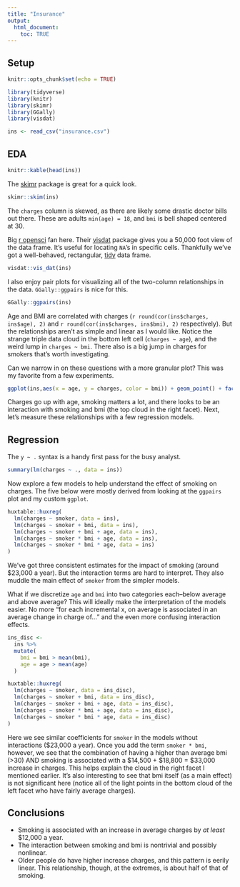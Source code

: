 ```yaml
---
title: "Insurance"
output: 
  html_document:
    toc: TRUE
---
```


## Setup
```r
knitr::opts_chunk$set(echo = TRUE)
```

```r
library(tidyverse)
library(knitr)
library(skimr)
library(GGally)
library(visdat)

ins <- read_csv("insurance.csv")
```

## EDA

```r
knitr::kable(head(ins))
```

The [skimr](https://github.com/ropensci/skimr) package is great for a quick look.
```r
skimr::skim(ins)
```
The `charges` column is skewed, as there are likely some drastic doctor bills out there. These are adults `min(age) = 18`, and `bmi` is bell shaped centered at 30.

Big [r opensci](https://ropensci.org/) fan here. Their [visdat](https://github.com/ropensci/visdat) package gives you a 50,000 foot view of the data frame. It's useful for locating `NA`'s in specific cells. Thankfully we've got a well-behaved, rectangular, [tidy](http://vita.had.co.nz/papers/tidy-data.html) data frame.

```r
visdat::vis_dat(ins)
```

I also enjoy pair plots for visualizing all of the two-column relationships in the data. `GGally::ggpairs` is nice for this.
```r
GGally::ggpairs(ins)
```

Age and BMI are correlated with charges (`r round(cor(ins$charges, ins$age), 2)` and `r round(cor(ins$charges, ins$bmi), 2)` respectively). But the relationships aren't as simple and linear as I would like. Notice the strange triple data cloud in the bottom left cell (`charges ~ age`), and the weird lump in `charges ~ bmi`. There also is a big jump in charges for smokers that's worth investigating. 

Can we narrow in on these questions with a more granular plot? This was my favorite from a few experiments.
```r
ggplot(ins,aes(x = age, y = charges, color = bmi)) + geom_point() + facet_wrap(~smoker) + scale_color_viridis_c()
```

Charges go up with age, smoking matters a lot, and there looks to be an interaction with smoking and bmi (the top cloud in the right facet). Next, let's measure these relationships with a few regression models.

## Regression

The `y ~ .` syntax is a handy first pass for the busy analyst.

```r
summary(lm(charges ~ ., data = ins))
```

Now explore a few models to help understand the effect of smoking on charges. The five below were mostly derived from looking at the `ggpairs` plot and my custom `ggplot`. 

```r
huxtable::huxreg(
  lm(charges ~ smoker, data = ins),
  lm(charges ~ smoker + bmi, data = ins),
  lm(charges ~ smoker + bmi + age, data = ins),
  lm(charges ~ smoker * bmi + age, data = ins),
  lm(charges ~ smoker * bmi * age, data = ins)
)
```

We've got three consistent estimates for the impact of smoking (around $23,000 a year). But the interaction terms are hard to interpret. They also muddle the main effect of `smoker` from the simpler models.

What if we discretize `age` and `bmi` into two categories each--below average and above average? This will ideally make the interpretation of the models easier. No more "for each incremental x, on average is associated in an average change in charge of..." and the even more confusing interaction effects. 

```r
ins_disc <-
  ins %>%
  mutate(
    bmi = bmi > mean(bmi),
    age = age > mean(age) 
  )

huxtable::huxreg(
  lm(charges ~ smoker, data = ins_disc),
  lm(charges ~ smoker + bmi, data = ins_disc),
  lm(charges ~ smoker + bmi + age, data = ins_disc),
  lm(charges ~ smoker * bmi + age, data = ins_disc),
  lm(charges ~ smoker * bmi * age, data = ins_disc)
)
```

Here we see similar coefficients for `smoker` in the models without interactions ($23,000 a year). Once you add the term `smoker * bmi`, however, we see that the combination of having a higher than average bmi (>30) AND smoking is associated with a $14,500 + $18,800 = $33,000 increase in charges. This helps explain the cloud in the right facet I mentioned earlier. It's also interesting to see that bmi itself (as a main effect) is not significant here (notice all of the light points in the bottom cloud of the left facet who have fairly average charges). 

## Conclusions

* Smoking is associated with an increase in average charges by *at least* $12,000 a year. 
* The interaction between smoking and bmi is nontrivial and possibly nonlinear.
* Older people do have higher increase charges, and this pattern is eerily linear. This relationship, though, at the extremes, is about half of that of smoking. 